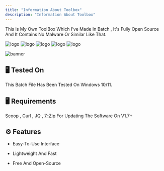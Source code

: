 ```yaml
---
title: "Information About Toolbox"
description: "Information About Toolbox"
---
```


This Is My Own ToolBox Which I've Made In Batch , It's Fully Open Source And It Contains No Malware Or Similar Like That.

<img alt="logo" classname="block dark:hidden" src="/logo/batch.svg" /> <img alt="logo" classname="block dark:hidden" src="/logo/virusfree.svg" /> <img alt="logo" classname="block dark:hidden" src="/logo/platform.svg" /> <img alt="logo" classname="block dark:hidden" src="/logo/stable.svg" /> <img alt="logo" classname="block dark:hidden" src="/logo/active.svg" />

<img alt="banner" classname="block dark:hidden" src="/images/banner.png" />

[](https://camo.githubusercontent.com/3c85cb37451a0704e90b395043d2f1969b1b0ff6848ad796aa663b30fed8cec5/68747470733a2f2f696d672e736869656c64732e696f2f62616467652f506c6174666f726d2d57696e646f7773253230313025324631312d464630303030)

## 🖥️ Tested On[](#tested-on)

This Batch File Has Been Tested On Windows 10/11.

## 🖥️ Requirements[](#requirements)

Scoop , Curl , JQ , [7-Zip](https://7-zip.com/download.html) For Updating The Software On V1.7+

## ⚙️ Features[](#features)

* Easy-To-Use Interface

* Lightweight And Fast

* Free And Open-Source